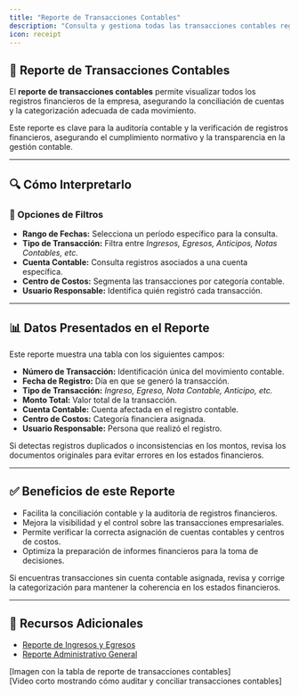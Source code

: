 ```yaml
---
title: "Reporte de Transacciones Contables"
description: "Consulta y gestiona todas las transacciones contables registradas en el sistema, asegurando la correcta conciliación y categorización de movimientos financieros."
icon: receipt
---
```


## 📑 Reporte de Transacciones Contables  

El **reporte de transacciones contables** permite visualizar todos los registros financieros de la empresa, asegurando la conciliación de cuentas y la categorización adecuada de cada movimiento.  

<Info>
Este reporte es clave para la auditoría contable y la verificación de registros financieros, asegurando el cumplimiento normativo y la transparencia en la gestión contable.
</Info>

---

## 🔍 Cómo Interpretarlo  

### 🔹 Opciones de Filtros  

- **Rango de Fechas:** Selecciona un período específico para la consulta.  
- **Tipo de Transacción:** Filtra entre *Ingresos, Egresos, Anticipos, Notas Contables, etc.*  
- **Cuenta Contable:** Consulta registros asociados a una cuenta específica.  
- **Centro de Costos:** Segmenta las transacciones por categoría contable.  
- **Usuario Responsable:** Identifica quién registró cada transacción.  

---

## 📊 Datos Presentados en el Reporte  

Este reporte muestra una tabla con los siguientes campos:

- **Número de Transacción:** Identificación única del movimiento contable.  
- **Fecha de Registro:** Día en que se generó la transacción.  
- **Tipo de Transacción:** *Ingreso, Egreso, Nota Contable, Anticipo, etc.*  
- **Monto Total:** Valor total de la transacción.  
- **Cuenta Contable:** Cuenta afectada en el registro contable.  
- **Centro de Costos:** Categoría financiera asignada.  
- **Usuario Responsable:** Persona que realizó el registro.  

<Check>
Si detectas registros duplicados o inconsistencias en los montos, revisa los documentos originales para evitar errores en los estados financieros.
</Check>

---

## ✅ Beneficios de este Reporte  

- Facilita la conciliación contable y la auditoría de registros financieros.  
- Mejora la visibilidad y el control sobre las transacciones empresariales.  
- Permite verificar la correcta asignación de cuentas contables y centros de costos.  
- Optimiza la preparación de informes financieros para la toma de decisiones.  

<Tip>
Si encuentras transacciones sin cuenta contable asignada, revisa y corrige la categorización para mantener la coherencia en los estados financieros.
</Tip>

---

## 🔗 Recursos Adicionales  

- [Reporte de Ingresos y Egresos](https://ayuda.gestoru.com/reportes/reportes-administrativos/ingresos-egresos)  
- [Reporte Administrativo General](https://ayuda.gestoru.com/reportes/reportes-administrativos/administrativo)  

[Imagen con la tabla de reporte de transacciones contables]  
[Video corto mostrando cómo auditar y conciliar transacciones contables]  
